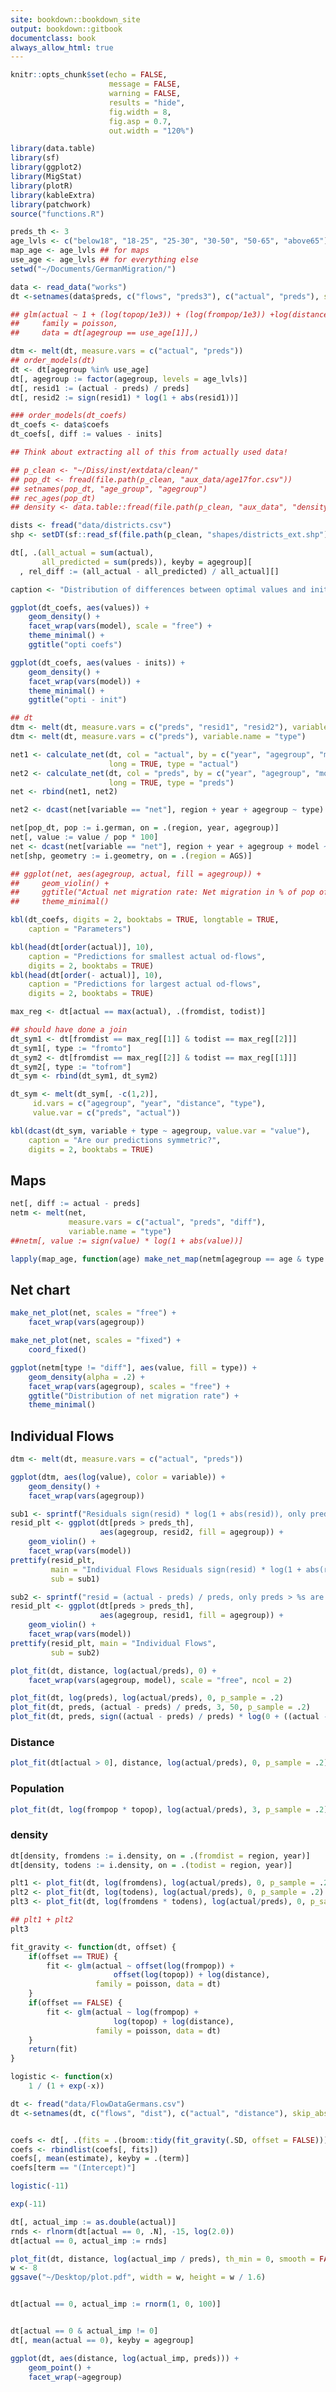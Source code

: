 ```yaml
--- 
site: bookdown::bookdown_site
output: bookdown::gitbook
documentclass: book
always_allow_html: true
---
```


```r

knitr::opts_chunk$set(echo = FALSE,
                      message = FALSE,
                      warning = FALSE,
                      results = "hide",
                      fig.width = 8,
                      fig.asp = 0.7,
                      out.width = "120%")

```

```r

library(data.table)
library(sf)
library(ggplot2)
library(MigStat)
library(plotR)
library(kableExtra)
library(patchwork)
source("functions.R")

```

```r

preds_th <- 3
age_lvls <- c("below18", "18-25", "25-30", "30-50", "50-65", "above65")
map_age <- age_lvls ## for maps
use_age <- age_lvls ## for everything else
setwd("~/Documents/GermanMigration/")

data <- read_data("works")
dt <-setnames(data$preds, c("flows", "preds3"), c("actual", "preds"), skip_absent = TRUE)

## glm(actual ~ 1 + (log(topop/1e3)) + (log(frompop/1e3)) +log(distance),
##     family = poisson,
##     data = dt[agegroup == use_age[1]],)

dtm <- melt(dt, measure.vars = c("actual", "preds"))
## order_models(dt)
dt <- dt[agegroup %in% use_age]
dt[, agegroup := factor(agegroup, levels = age_lvls)]
dt[, resid1 := (actual - preds) / preds]
dt[, resid2 := sign(resid1) * log(1 + abs(resid1))]

### order_models(dt_coefs)
dt_coefs <- data$coefs
dt_coefs[, diff := values - inits]

## Think about extracting all of this from actually used data!

## p_clean <- "~/Diss/inst/extdata/clean/"
## pop_dt <- fread(file.path(p_clean, "aux_data/age17for.csv"))
## setnames(pop_dt, "age_group", "agegroup")
## rec_ages(pop_dt)
## density <- data.table::fread(file.path(p_clean, "aux_data", "density.csv"))

dists <- fread("data/districts.csv")
shp <- setDT(sf::read_sf(file.path(p_clean, "shapes/districts_ext.shp")))

dt[, .(all_actual = sum(actual),
       all_predicted = sum(preds)), keyby = agegroup][
  , rel_diff := (all_actual - all_predicted) / all_actual][]

```

```r

caption <- "Distribution of differences between optimal values and initial values."

ggplot(dt_coefs, aes(values)) +
    geom_density() +
    facet_wrap(vars(model), scale = "free") +
    theme_minimal() +
    ggtitle("opti coefs")

ggplot(dt_coefs, aes(values - inits)) +
    geom_density() +
    facet_wrap(vars(model)) +
    theme_minimal() +
    ggtitle("opti - init")

```

```r

## dt
dtm <- melt(dt, measure.vars = c("preds", "resid1", "resid2"), variable.name = "type")
dtm <- melt(dt, measure.vars = c("preds"), variable.name = "type")

net1 <- calculate_net(dt, col = "actual", by = c("year", "agegroup", "model"),
                      long = TRUE, type = "actual")
net2 <- calculate_net(dt, col = "preds", by = c("year", "agegroup", "model"),
                      long = TRUE, type = "preds")
net <- rbind(net1, net2)

net2 <- dcast(net[variable == "net"], region + year + agegroup ~ type)

net[pop_dt, pop := i.german, on = .(region, year, agegroup)]
net[, value := value / pop * 100]
net <- dcast(net[variable == "net"], region + year + agegroup + model ~ type, value.var = "value")
net[shp, geometry := i.geometry, on = .(region = AGS)]

## ggplot(net, aes(agegroup, actual, fill = agegroup)) +
##     geom_violin() +
##     ggtitle("Actual net migration rate: Net migration in % of pop of agegroup") +
##     theme_minimal()

```

```r

kbl(dt_coefs, digits = 2, booktabs = TRUE, longtable = TRUE,
    caption = "Parameters")

```

```r

kbl(head(dt[order(actual)], 10),
    caption = "Predictions for smallest actual od-flows",
    digits = 2, booktabs = TRUE)
kbl(head(dt[order(- actual)], 10),
    caption = "Predictions for largest actual od-flows",
    digits = 2, booktabs = TRUE)

max_reg <- dt[actual == max(actual), .(fromdist, todist)]

## should have done a join
dt_sym1 <- dt[fromdist == max_reg[[1]] & todist == max_reg[[2]]]
dt_sym1[, type := "fromto"]
dt_sym2 <- dt[fromdist == max_reg[[2]] & todist == max_reg[[1]]]
dt_sym2[, type := "tofrom"]
dt_sym <- rbind(dt_sym1, dt_sym2)

dt_sym <- melt(dt_sym[, -c(1,2)],
     id.vars = c("agegroup", "year", "distance", "type"),
     value.var = c("preds", "actual"))

kbl(dcast(dt_sym, variable + type ~ agegroup, value.var = "value"),
    caption = "Are our predictions symmetric?",
    digits = 2, booktabs = TRUE)

```

## Maps
```r

net[, diff := actual - preds]
netm <- melt(net,
             measure.vars = c("actual", "preds", "diff"),
             variable.name = "type")
##netm[, value := sign(value) * log(1 + abs(value))]

lapply(map_age, function(age) make_net_map(netm[agegroup == age & type %in% c("actual", "preds")]))

```

## Net chart
```r

make_net_plot(net, scales = "free") +
    facet_wrap(vars(agegroup))

make_net_plot(net, scales = "fixed") +
    coord_fixed()

ggplot(netm[type != "diff"], aes(value, fill = type)) +
    geom_density(alpha = .2) +
    facet_wrap(vars(agegroup), scales = "free") +
    ggtitle("Distribution of net migration rate") +
    theme_minimal()

```

## Individual Flows

```r

dtm <- melt(dt, measure.vars = c("actual", "preds"))

ggplot(dtm, aes(log(value), color = variable)) +
    geom_density() +
    facet_wrap(vars(agegroup))

```

```r

sub1 <- sprintf("Residuals sign(resid) * log(1 + abs(resid)), only preds > %s are shown", preds_th)
resid_plt <- ggplot(dt[preds > preds_th],
                    aes(agegroup, resid2, fill = agegroup)) +
    geom_violin() +
    facet_wrap(vars(model))
prettify(resid_plt,
         main = "Individual Flows Residuals sign(resid) * log(1 + abs(resid))",
         sub = sub1)

sub2 <- sprintf("resid = (actual - preds) / preds, only preds > %s are shown", preds_th)
resid_plt <- ggplot(dt[preds > preds_th],
                    aes(agegroup, resid1, fill = agegroup)) +
    geom_violin() +
    facet_wrap(vars(model))
prettify(resid_plt, main = "Individual Flows",
         sub = sub2)

```

```r

plot_fit(dt, distance, log(actual/preds), 0) +
    facet_wrap(vars(agegroup, model), scale = "free", ncol = 2) 

plot_fit(dt, log(preds), log(actual/preds), 0, p_sample = .2)
plot_fit(dt, preds, (actual - preds) / preds, 3, 50, p_sample = .2) 
plot_fit(dt, preds, sign((actual - preds) / preds) * log(0 + ((actual - preds) / preds)) , 1, 50, p_sample = .2)

```

### Distance

```r

plot_fit(dt[actual > 0], distance, log(actual/preds), 0, p_sample = .2)

```

### Population

```r

plot_fit(dt, log(frompop * topop), log(actual/preds), 3, p_sample = .2)

```

### density
```r

dt[density, fromdens := i.density, on = .(fromdist = region, year)]
dt[density, todens := i.density, on = .(todist = region, year)]

plt1 <- plot_fit(dt, log(fromdens), log(actual/preds), 0, p_sample = .2)
plt2 <- plot_fit(dt, log(todens), log(actual/preds), 0, p_sample = .2)
plt3 <- plot_fit(dt, log(fromdens * todens), log(actual/preds), 0, p_sample = .2)

## plt1 + plt2
plt3

```

```r

fit_gravity <- function(dt, offset) {
    if(offset == TRUE) {
        fit <- glm(actual ~ offset(log(frompop)) +
                       offset(log(topop)) + log(distance),
                   family = poisson, data = dt)
    }
    if(offset == FALSE) {
        fit <- glm(actual ~ log(frompop) +
                       log(topop) + log(distance),
                   family = poisson, data = dt)
    }
    return(fit)
}

logistic <- function(x)
    1 / (1 + exp(-x))

dt <- fread("data/FlowDataGermans.csv")
dt <-setnames(dt, c("flows", "dist"), c("actual", "distance"), skip_absent = TRUE)


coefs <- dt[, .(fits = .(broom::tidy(fit_gravity(.SD, offset = FALSE)))), keyby = agegroup]
coefs <- rbindlist(coefs[, fits])
coefs[, mean(estimate), keyby = .(term)]
coefs[term == "(Intercept)"]

logistic(-11)

exp(-11)

dt[, actual_imp := as.double(actual)]
rnds <- rlnorm(dt[actual == 0, .N], -15, log(2.0))
dt[actual == 0, actual_imp := rnds]

plot_fit(dt, distance, log(actual_imp / preds), th_min = 0, smooth = FALSE)
w <- 8
ggsave("~/Desktop/plot.pdf", width = w, height = w / 1.6)


dt[actual == 0, actual_imp := rnorm(1, 0, 100)]


dt[actual == 0 & actual_imp != 0]
dt[, mean(actual == 0), keyby = agegroup]

ggplot(dt, aes(distance, log(actual_imp, preds))) +
    geom_point() +
    facet_wrap(~agegroup)


```
